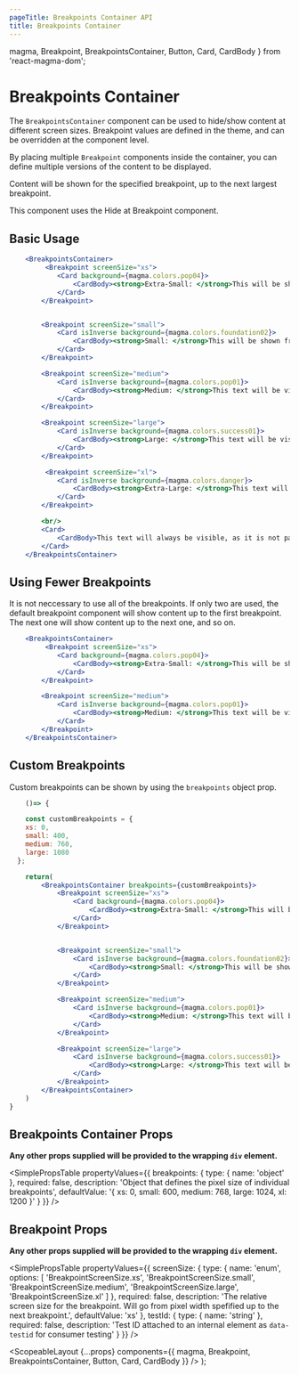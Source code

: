 ```yaml
---
pageTitle: Breakpoints Container API
title: Breakpoints Container
---
```


  magma,
  Breakpoint,
  BreakpointsContainer,
  Button,
  Card,
  CardBody
} from 'react-magma-dom';

# Breakpoints Container

The `BreakpointsContainer` component can be used to hide/show content at different screen sizes. Breakpoint values are defined in the theme, and can be overridden at the component level.

By placing multiple `Breakpoint` components inside the container, you can define multiple versions of the content to be displayed.

Content will be shown for the specified breakpoint, up to the next largest breakpoint.

This component uses the <Link to="/api/hide-at-breakpoint/">Hide at Breakpoint</Link> component.

## Basic Usage

```.jsx
    <BreakpointsContainer>
         <Breakpoint screenSize="xs">
            <Card background={magma.colors.pop04}>
                <CardBody><strong>Extra-Small: </strong>This will be shown from 0 pixels, up to 599px.</CardBody>
            </Card>
        </Breakpoint>


        <Breakpoint screenSize="small">
            <Card isInverse background={magma.colors.foundation02}>
                <CardBody><strong>Small: </strong>This will be shown from 600px pixels up to 767px.</CardBody>
            </Card>
        </Breakpoint>

        <Breakpoint screenSize="medium">
            <Card isInverse background={magma.colors.pop01}>
                <CardBody><strong>Medium: </strong>This text will be visible when the browser width is 768px and up to 1023px.</CardBody>
            </Card>
        </Breakpoint>

        <Breakpoint screenSize="large">
            <Card isInverse background={magma.colors.success01}>
                <CardBody><strong>Large: </strong>This text will be visible when the browser width is 1024px and to 1199px.</CardBody>
            </Card>
        </Breakpoint>

         <Breakpoint screenSize="xl">
            <Card isInverse background={magma.colors.danger}>
                <CardBody><strong>Extra-Large: </strong>This text will be visible when the browser width is 1200px and greater.</CardBody>
            </Card>
        </Breakpoint>

        <br/>
        <Card>
            <CardBody>This text will always be visible, as it is not part of a breakpoint.</CardBody>
        </Card>
    </BreakpointsContainer>
```

## Using Fewer Breakpoints

It is not neccessary to use all of the breakpoints. If only two are used, the default breakpoint component will show content up to the first breakpoint. The next one will show content up to the next one, and so on.

```.jsx
    <BreakpointsContainer>
         <Breakpoint screenSize="xs">
            <Card background={magma.colors.pop04}>
                <CardBody><strong>Extra-Small: </strong>This will be shown from 0 pixels, up to 959px.</CardBody>
            </Card>
        </Breakpoint>

        <Breakpoint screenSize="medium">
            <Card isInverse background={magma.colors.pop01}>
                <CardBody><strong>Medium: </strong>This text will be visible when the browser width is 960px and larger.</CardBody>
            </Card>
        </Breakpoint>
    </BreakpointsContainer>
```

## Custom Breakpoints

Custom breakpoints can be shown by using the `breakpoints` object prop.

```.jsx
    ()=> {

    const customBreakpoints = {
    xs: 0,
    small: 400,
    medium: 760,
    large: 1080
  };

    return(
        <BreakpointsContainer breakpoints={customBreakpoints}>
            <Breakpoint screenSize="xs">
                <Card background={magma.colors.pop04}>
                    <CardBody><strong>Extra-Small: </strong>This will be shown from 0 pixels, up to 499px.</CardBody>
                </Card>
            </Breakpoint>


            <Breakpoint screenSize="small">
                <Card isInverse background={magma.colors.foundation02}>
                    <CardBody><strong>Small: </strong>This will be shown from 400px pixels up to 759px.</CardBody>
                </Card>
            </Breakpoint>

            <Breakpoint screenSize="medium">
                <Card isInverse background={magma.colors.pop01}>
                    <CardBody><strong>Medium: </strong>This text will be visible when the browser width is 760px and up to 1079px.</CardBody>
                </Card>
            </Breakpoint>

            <Breakpoint screenSize="large">
                <Card isInverse background={magma.colors.success01}>
                    <CardBody><strong>Large: </strong>This text will be visible when the browser width is 1080px and greater.</CardBody>
                </Card>
            </Breakpoint>
        </BreakpointsContainer>
    )
}
```

## Breakpoints Container Props

**Any other props supplied will be provided to the wrapping `div` element.**

<SimplePropsTable
  propertyValues={{
    breakpoints: {
      type: {
        name: 'object'
      },
      required: false,
      description:
        'Object that defines the pixel size of individual breakpoints',
      defaultValue: '{ xs: 0, small: 600, medium: 768, large: 1024, xl: 1200 }'
    }
  }}
/>

## Breakpoint Props

**Any other props supplied will be provided to the wrapping `div` element.**

<SimplePropsTable
  propertyValues={{
    screenSize: {
      type: {
        name: 'enum',
        options: [
          'BreakpointScreenSize.xs',
          'BreakpointScreenSize.small',
          'BreakpointScreenSize.medium',
          'BreakpointScreenSize.large',
          'BreakpointScreenSize.xl'
        ]
      },
      required: false,
      description:
        'The relative screen size for the breakpoint.  Will go from pixel width spefified up to the next breakpoint.',
      defaultValue: 'xs'
    },
    testId: {
      type: {
        name: 'string'
      },
      required: false,
      description:
        'Test ID attached to an internal element as `data-testid` for consumer testing'
    }
  }}
/>

  <ScopeableLayout
    {...props}
    components={{
      magma,
      Breakpoint,
      BreakpointsContainer,
      Button,
      Card,
      CardBody
    }}
  />
);
